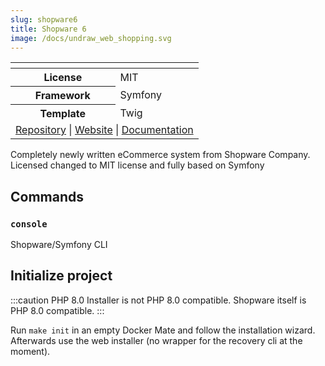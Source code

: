 ```yaml
---
slug: shopware6
title: Shopware 6
image: /docs/undraw_web_shopping.svg
---
```



<table className="info-table">
    <thead>
        <tr>
            <th colSpan="2">
                <LogoSvg alt="Shopware eCommerce" className="img-fluid grav-logo"/>
            </th>
        </tr>
    </thead>
    <tbody>
        <tr>
            <th>License</th>
            <td>MIT</td>
        </tr>
        <tr>
            <th>Framework</th>
            <td>Symfony</td>
        </tr>
        <tr>
            <th>Template</th>
            <td>Twig</td>
        </tr>
        <tr>
            <td colSpan="2">
                <a href="https://github.com/shopware/plattform" rel="noopener" target="_blank">Repository</a> | <a
                href="https://www.shopware.com/en/download/#shopware-6" rel="noopener" target="_blank">Website</a> | <a
                href="https://developers.shopware.com/">Documentation</a></td>
        </tr>
    </tbody>
</table>


Completely newly written eCommerce system from Shopware Company. Licensed changed to MIT license and fully based on Symfony

## Commands

### `console`

Shopware/Symfony CLI


## Initialize project

:::caution PHP 8.0
Installer is not PHP 8.0 compatible. Shopware itself is PHP 8.0 compatible.
:::

Run `make init` in an empty Docker Mate and follow the installation wizard. Afterwards use the web installer (no wrapper for the recovery cli at the moment).

<FooterSvg className="img--footer"/>